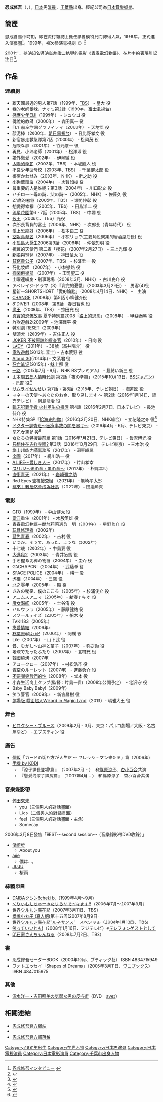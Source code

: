 {{noteTA
|G1=JP}}
{{藝人
| 類型 = 男演員
| 圖片 = 
| 圖片尺寸 = 
| 圖片簡介 = 
| 本名 = 
| 英文名 = 
| 外文名 = 忍成 修吾<br>（{{lang|ja|おしなり しゅうご}}） 
| 羅馬拼音 = Oshinari Shugo
| 外文 = ja
| 綽號 = 
| 出生日期 = {{birth_date_and _age|1981|3|5}}
| 出生地點 = {{JPN}}[[千葉縣|千葉縣]]
| 逝世日期 = 
| 逝世地點 = 
| 籍貫 = [[千葉縣|千葉縣]]
| 國籍 = {{JPN}}
| 職業 = {{hlist|[[演員|演員]]|[[模特兒|模特兒]]}}
| 教育程度 = 千葉經濟大學附屬高中（肄業）
| 身高 = 
| 血型 = 
| 父母 = 
| 配偶 = {{marriage|圈外女性|2022}}
| 兒女 = 
| 活躍年代 = 1998年至今
| 出道日期 = {{start date and age|1998}}
| 唱片公司 = 
| 經紀公司 = [[日本音樂娛樂|日本音樂娛樂]]
| imdb = 
| awards = 
| 電視節目 =
| 網站 = {{official|http://www.japanmusic.jp/2010/08/post-87.html}}
| IMDb = 1099171
}}
{{japanese|japanese=忍成 修吾|kana=おしなり しゅうご|romaji=Oshinari Shugo}}

'''忍成修吾'''（{{jpn|j=忍成 修吾|hg=おしなり しゅうご|rm=Oshinari Shugo|help=no}}，{{bd|1981年|3月5日|||catIdx=Oshinari Shugo}}），[[日本|日本]]男[[演員|演員]]，[[千葉縣|千葉縣]]出身。經紀公司為[[日本音樂娛樂|日本音樂娛樂]]。

==簡歷==
忍成自高中時期，即在流行雜誌上擔任讀者模特兒而博得人氣，1998年，正式進入演藝圈<ref>[http://dogatch.jp/woman/interview/071_00.html 忍成修吾インタビュー] {{webarchive|url=https://web.archive.org/web/20150327052133/http://dogatch.jp/woman/interview/071_00.html |date=2015-03-27 }}</ref>。1999年，初次參演電視劇《{{link-ja|離天國最近的男人|天国に一番近い男}}》<ref>{{cite web|url=http://www.cinemacafe.net/article/2015/01/23/28910.html|title=群像劇で輝くイケメン俳優・忍成修吾に注目…『さよなら歌舞伎町』|work=Cinemacafe.net|4=|date=2015-01-23|accessdate=2015-03-05|archive-date=2020-10-28|archive-url=https://web.archive.org/web/20201028195228/https://www.cinemacafe.net/article/2015/01/23/28910.html|dead-url=no}}</ref>

2001年，參演知名導演[[岩井俊二|岩井俊二]]執導的電影《[[青春電幻物語|青春電幻物語]]》，在片中的表現引起注目<ref>{{cite web|url=http://www.cinemacafe.net/article/2010/10/25/9180.html|title=ヘヴンズ ストーリー』忍成修吾インタビュー 「この仕事が好きなんだなと実感した」|work=Cinemacafe.net|date=2010-10-25|accessdate=2015-03-05|archive-date=2019-12-01|archive-url=https://web.archive.org/web/20191201155620/https://www.cinemacafe.net/article/2010/10/25/9180.html|dead-url=no}}</ref>。

==作品==
===連續劇===
*離天國最近的男人第7話（1999年、[[TBS|TBS]]） - 皇大 役
*我的老師很辣、ナオミ第2話（1999年、[[富士電視台|富士電視台]]）
*[[感應少年EIJI|感應少年EIJI]]（1999年） - シュウゴ 役
*傳說的教師（2000年） - 森田真一 役
*FLY 航空学園グラフィティ（2000年） - 天地悟 役
*顔泥棒（2000年、[[朝日電視台|朝日電視台]]） - 日比野孝文 役
*新宿暴走救急隊第7話（2000年） - 松岡茂 役
*危険な扉（2001年） - 竹元悠一 役
*再見、小津老師（2001年） - 松澤淳 役
*婚外戀愛（2002年） - 伊崎徹 役
*[[太陽的季節|太陽的季節]]（2002年、TBS） - 本城直人 役
*不良少年回母校（2003年、TBS） - 千葉健太郎 役
*御宿かわせみ（2003年、NHK） - 新之助 役
*[[小狗華爾滋|小狗華爾滋]]（2004年） - 志賀知樹 役
*最重要的人是誰呢？第3話（2004年） - 川口彰文 役
*ハチロー～母の詩、父の詩～（2005年、NHK） - 佐藤久 役
*27歲的暑假（2005年、TBS） - 瀬間伸彰 役
*想變得幸福!（2005年、TBS） - 田島洋二 役
*[[流星花園|流星花園]]第6・7話（2005年、TBS） - 中塚 役
*[[夜王|夜王]]（2006年、TBS）光役
*次郎長背負的富士（2006年、NHK） - 次郎長（青年時代） 役
*愛上恐龍妹（2006年） - 松本良二 役
*[[空姐真命苦|空姐真命苦]]（2006年） - 小椋リョウ(主要角色聚集的居酒屋店長) 役
*[[小孤島大醫生|小孤島大醫生]]2006第9話（2006年） - 仲依知明 役
*折翼的天使們 第二夜「櫻花」（2007年2月27日） - 三上光輝 役
*新娘與爸爸（2007年） - 神田竜太 役
*[[貧窮貴公子|貧窮貴公子]]（2007年、TBS） - 杉浦圭一 役
*死化妝師 （2007年） - 小林戀路 役
*[[有閑俱樂部|有閑俱樂部]] （2007年） - 玉司聖二 役
*土曜連續劇・刑事現場（2008年3月、NHK） - 古川良介 役
*アベレイジ-ドラマ（3）『賣完的憂鬱』（2008年3月29日）-　男客(4)役
*星新一SHORTSHORT「愛的鑰匙」（2008年4月14日、NHK） -　主演
*[[CHANGE|CHANGE]]（2008年）第5話 小柳健介役
*81DIVER（2008年）第8話　春日智也 役
*[[魔王_(日本電視劇)|魔王]]（2008年、TBS） - 宗田充 役
*[[真實的恐怖故事|真實的恐怖故事]] 夏季特別篇2008「路上的思念」（2008年） - 甲斐泰明 役
*詐欺遊戲2(2009年) - 池澤鐵平 役
*特別劇 RESET（2009年）
*雙頭犬（2009年） - 吉住正人 役
*[[JOKER_不被原諒的搜查官|JOKER 不被原諒的搜查官]]（2010年） - 日向 役
*[[LADY|LADY]]（2011年） - 38號（高井陽介） 役
*[[家族遊戲|家族遊戲]](2013年 富士) - 吉本荒野 役
*[[Aroud_30|Aroud 30]](2014年) - 文系君 役
*[[死亡笔记|死亡笔记]](2015年) - 魅上照 役
*[[一路#テレビドラマ|一路]]（2015年7月 - 9月、NHK BSプレミアム） - 髪結い新三 役
*[[山本周五郎人情時代劇|山本周五郎人情時代劇]] 第2話「夜の辛夷」（2015年10月13日、[[BSジャパン|BSジャパン]]） - 元吉 役<ref>{{Cite web |url= http://www.oricon.co.jp/news/2059565/ |title= 秋元才加、初時代劇も「私一人顔が濃い」 子持ち女郎役を熱演 |publisher= ORICON STYLE |date= 2015-09-22 |accessdate= 2015-09-22 |archive-date= 2018-01-22 |archive-url= https://web.archive.org/web/20180122181650/https://www.oricon.co.jp/news/2059565/ |dead-url= no }}</ref>
*[[サムライせんせい|サムライせんせい]] 第7話・第8話（2015年、テレビ朝日） - 海道匠 役
*[[マネーの天使〜あなたのお金、取り戻します!〜|マネーの天使〜あなたのお金、取り戻します!〜]] 第2話（2016年1月14日、読売テレビ） - 綱島龍治 役
*[[作家アリスシリーズ#テレビドラマ|臨床犯罪学者 火村英生の推理]] 第4話（2016年2月7日、日本テレビ） - 長池伸介 役
* NHK特集SP『[[給海底的你|給海底的你]]』（2016年2月20日、NHK総合） - 立花隆之介 役<ref>{{cite web|url=http://www.nhk.or.jp/dramatopics-blog/8000/228306.html|title=藤原竜也さん主演！『海底の君へ』制作開始！|publisher=NHKドラマ|date=2015-09-30|accessdate=2016-02-01|archive-date=2019-08-25|archive-url=https://web.archive.org/web/20190825001308/http://www.nhk.or.jp/dramatopics-blog/8000/228306.html|dead-url=no}}</ref>
*[[ドクター調査班〜医療事故の闇を暴け〜|ドクター調査班〜医療事故の闇を暴け〜]]（2016年4月 - 6月、テレビ東京） - 早乙女篤朗 役<ref>{{Cite web |url= http://www.cinemacafe.net/article/2016/03/20/38956.html |title= 中越典子＆忍成修吾＆高畑淳子ら、谷原章介主演「ドクター調査班」への出演が決定！ |publisher= cinemacafe.net |date= 2016-03-20 |accessdate= 2016-03-22 |archive-date= 2019-06-13 |archive-url= https://web.archive.org/web/20190613051054/https://www.cinemacafe.net/article/2016/03/20/38956.html |dead-url= no }}</ref>
*[[女たちの特捜最前線#連続ドラマ|女たちの特捜最前線]] 第1話（2016年7月21日、テレビ朝日） - 倉沢博光 役
*[[只想住在吉祥寺嗎?|只想住在吉祥寺嗎?]] 第3話（2016年10月29日、テレビ東京） - 三木治 役
*[[増山超能力師事務所|増山超能力師事務所]]（2017年） ‐ 河原崎晃
*[[楽園_(宮部みゆきの小説)|楽園]]（2017年） - 網川浩一 役
*[[A_LIFE〜愛しき人〜|A LIFE〜愛しき人〜]]（2017年） ‐ 片山孝幸
*[[スリル!〜赤の章・黒の章〜|スリル!〜赤の章・黒の章〜]]（2017年） ‐ 松尾幸助
*[[直衝青天|直衝青天]]（2021年） ‐ [[岩崎彌之助|岩崎彌之助]] 
*Red Eyes 監視搜查組 （2021年） ‐ 蠣崎孝太郎
*[[亂來！我居然會成為社長|亂來！我居然會成為社長]]（2022年） ‐ 田邊和真

===電影===
*[[GTO|GTO]]（1999年） - 中山健太 役
*[[富江|富江]]重生（2001年） - 木股英雄 役
*[[青春電幻物語|青春電幻物語]]＝關於莉莉週的一切（2001年） - 星野修介 役
*[[玩具修理者|玩具修理者]]（2002年）
*[[藍色青春|藍色青春]]（2002年） - 吉村 役
*いつか、そうで、あった、ような（2002年）
*十七歳（2002年） - 中島要 役
*[[大逃殺2|大逃殺2]]（2003年） - 青井拓馬 役
*手を握る泥棒の物語（2004年） - 圭介 役
*GACHAPON!（2004年） - 武藤拳 役
*SPACE POLICE（2004年） - 耕一 役
*犬猫（2004年） - 三鷹 役
*北之零年（2005年） - 殿 役
*きみの秘密、僕のこころ（2005年） - 杉浦俊介 役
*アニムスアニマ（2005年） - 新春トキオ 役
*[[魔女潛艦|魔女潛艦]]（2005年） - 土谷侑 役
*ハルウララ（2005年） - 藤原健祐 役
*スクールデイズ（2005年） - 柏木 役
*TAKI183（2005年）
*[[戀愛情結|戀愛情結]]（2006年）
*[[秋葉原@DEEP|秋葉原@DEEP]]（2006年） - 阿欄 役
*Life（2007年） - 山下武 役
*昔、むかし～山神と童子（2007年） - 弥之助 役
*地球でたったふたり（2007年） - 北村充 役
*[[韓國燒烤|韓國燒烤]]（2007年）
*アコークロー（2007年） - 村松浩市 役
*青空のルーレット（2007年） - 進藤勇介 役
*[[不要嘲笑我們的性|不要嘲笑我們的性]]（2008年） - 堂本 役
*小森生活向上クラブ(監督：片島一貴)（2008年公開予定）　- 北沢守 役
*Baby Baby Baby!（2009年）
*笑う警官（2009年） - 新宮昌樹 役
*[[劇場版_幪面超人Wizard_in_Magic_Land|劇場版 幪面超人Wizard in Magic Land]]（2013）- 瑪雅大王 役

=== 舞台 ===
*[[ビロクシー・ブルース|ビロクシー・ブルース]]（2009年2月 - 3月、東京：パルコ劇場／大阪・名古屋など） - エプスティン 役 

===廣告===
* [[信販|信販]]「カードの切り方が人生だ ～ フレッシュマン来たる」篇（2006年）
* [[手機_by_KDDI|手機 by KDDI]]
** 『涼子課長登場!篇』　（2007年2月 - ）　和[[篠原涼子|篠原涼子]]、[[杏小百合|杏小百合]]共演
** 『戀愛的涼子課長篇』　（2007年4月 - ）　和篠原涼子、杏小百合共演

===音樂錄影帶===
*[[倖田來未|倖田來未]]
**you（三個男人的對話畫面）
**Lies（三個男人的對話畫面）
**feel（三個男人的對話畫面・主角）
**Someday
2006年3月8日發售「BEST～second session～（音樂錄影帶DVD收錄）」
*[[濱崎步|濱崎步]]
**About you
*[[arie|arie]]
**僕は…。
*[[JUJU|JUJU]]
**桜雨

===綜藝節目===
*[[DAIBAクシン!!cheki_b.|DAIBAクシン!!cheki b.]]（1999年4月～9月）
*[[くりぃむしちゅーのたりらリでイキます!!|くりぃむしちゅーのたりらリでイキます!!]]（2006年7月～2007年3月）
*[[世界ウルルン滞在記|世界ウルルン滞在記]]（2007年3月11日、TBS）
*[[櫻桃小丸子_(真人版)|櫻桃小丸子 (真人版)]]第十五回(2007年8月9日)
*[[世界ウルルン滞在記"ルネサンス"|世界ウルルン滞在記"ルネサンス"]]　スペシャル（2008年1月13日、TBS）
*[[森田一義アワー_笑っていいとも!|笑っていいとも!]]（2008年1月16日、フジテレビ）※[[テレフォンショッキング|テレフォン]]ゲストとして
*[[明石家さんちゃんねる|明石家さんちゃんねる]]（2008年7月2日、TBS）

===書===
*忍成修吾セーターBOOK（2000年10月、ブティック社） ISBN 4834715949
*フォトエッセイ「Shapes of Dreams」（2005年3月11日、[[ワニブックス|ワニブックス]]） ISBN 4847015975

===其他===
* [[温水洋一・吉田照美の気弱な男の反抗術|温水洋一・吉田照美の気弱な男の反抗術]]（DVD　[[avex|avex]]）

==相關連結==
* [https://web.archive.org/web/20081218080259/http://www.japanmusic.jp/archives/2005/06/shugo_oshinari.html 忍成修吾官方網站]
*{{twitter|SOshinari|忍成修吾}}
* [http://ameblo.jp/oshinarishugo/ 忍成修吾官方部落格] {{Wayback|url=http://ameblo.jp/oshinarishugo/ |date=20130518054052 }}

{{Authority control}}
{{DEFAULTSORT:Oshinari Shuugo}}

[[Category:1981年出生|Category:1981年出生]]
[[Category:在世人物|Category:在世人物]]
[[Category:日本男演員|Category:日本男演員]]
[[Category:日本電視演員|Category:日本電視演員]]
[[Category:日本電影演員|Category:日本電影演員]]
[[Category:千葉市出身人物|Category:千葉市出身人物]]